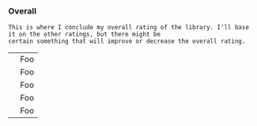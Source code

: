 
<Content>
    <h3 className="subtitle is-5">Overall</h3>

    This is where I conclude my overall rating of the library. I'll base it on the other ratings, but there might be
    certain something that will improve or decrease the overall rating.
</Content>

<table className="table">
    <tbody>
    <tr>
        <td><Rating rating={5}/></td>
        <td>Foo</td>
    </tr>
    <tr>
        <td><Rating rating={4}/></td>
        <td>Foo</td>
    </tr>
    <tr>
        <td><Rating rating={3}/></td>
        <td>Foo</td>
    </tr>
    <tr>
        <td><Rating rating={2}/></td>
        <td>Foo</td>
    </tr>
    <tr>
        <td><Rating rating={1}/></td>
        <td>Foo</td>
    </tr>
    </tbody>
</table>